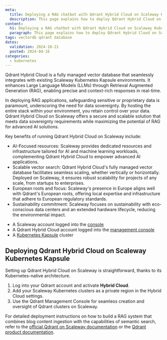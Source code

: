 ```yaml
---
meta:
  title: Deploying a RAG chatbot with Qdrant Hybrid Cloud on Scaleway Kubernetes Kapsule
  description: This page explains how to deploy Qdrant Hybrid Cloud on Scaleway Kubernetes Kapsule.
content:
  h1: Deploying a RAG chatbot with Qdrant Hybrid Cloud on Scaleway Kubernetes Kapsule
  paragraph: This page explains how to deploy Qdrant Hybrid Cloud on Scaleway Kubernetes Kapsule.
tags: vectordb qdrant database
dates:
  validation: 2024-10-21
  posted: 2024-04-16
categories:
  - kubernetes
---
```


Qdrant Hybrid Cloud is a fully managed vector database that seamlessly integrates with existing Scaleway Kubernetes Kapsule environments. It enhances Large Language Models (LLMs) through Retrieval Augmented Generation (RAG), enabling precise and context-rich responses in real-time.

In deploying RAG applications, safeguarding sensitive or proprietary data is paramount, underscoring the need for data sovereignty.
By hosting the entire stack within your environment, you retain control over your data.
Qdrant Hybrid Cloud on Scaleway offers a secure and scalable solution that meets data sovereignty requirements while maximizing the potential of RAG for advanced AI solutions.

Key benefits of running Qdrant Hybrid Cloud on Scaleway include:

- AI-Focused resources: Scaleway provides dedicated resources and infrastructure tailored for AI and machine learning workloads, complementing Qdrant Hybrid Cloud to empower advanced AI applications.
- Scalable vector search: Qdrant Hybrid Cloud's fully managed vector database facilitates seamless scaling, whether vertically or horizontally. Deployed on Scaleway, it ensures robust scalability for projects of any scale, from startups to enterprises.
- European roots and focus: Scaleway's presence in Europe aligns well with Qdrant's European roots, offering local expertise and infrastructure that adhere to European regulatory standards.
- Sustainability commitment: Scaleway focuses on sustainability with eco-conscious data centers and an extended hardware lifecycle, reducing the environmental impact.

<Macro id="requirements" />

- A Scaleway account logged into the [console](https://console.scaleway.com)
- A Qdrant Hybrid Cloud account logged into the [management console](https://cloud.qdrant.io/)
- A [Kubernetes Kapsule](/containers/kubernetes/quickstart/) cluster

## Deploying Qdrant Hybrid Cloud on Scaleway Kubernetes Kapsule

Setting up Qdrant Hybrid Cloud on Scaleway is straightforward, thanks to its Kubernetes-native architecture.

1. Log into your Qdrant account and activate **Hybrid Cloud**.
2. Add your Scaleway Kubernetes clusters as a private region in the Hybrid Cloud settings.
3. Use the Qdrant Management Console for seamless creation and oversight of Qdrant clusters on Scaleway.

For detailed deployment instructions on how to build a RAG system that combines blog content ingestion with the capabilities of semantic search, refer to the [official Qdrant on Scaleway documentation](https://qdrant.tech/documentation/examples/rag-chatbot-scaleway/) or the [Qdrant product documentation](https://qdrant.tech/documentation/).